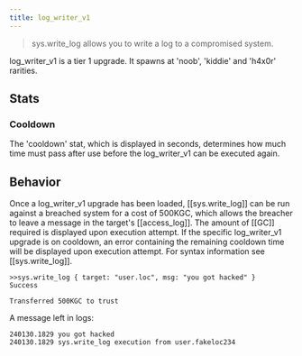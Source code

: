 ```yaml
---
title: log_writer_v1
---
```


> sys.write_log allows you to write a log to a compromised system.

log_writer_v1 is a tier 1 upgrade. It spawns at 'noob', 'kiddie' and 'h4x0r' rarities.

## Stats

### Cooldown

The 'cooldown' stat, which is displayed in seconds, determines how much time must pass after use before the log_writer_v1 can be executed again.

## Behavior

Once a log_writer_v1 upgrade has been loaded, [[sys.write_log]] can be run against a breached system for a cost of 500KGC, which allows the breacher to leave a message in the target's [[access_log]]. The amount of [[GC]] required is displayed upon execution attempt. If the specific log_writer_v1 upgrade is on cooldown, an error containing the remaining cooldown time will be displayed upon execution attempt. For syntax information see [[sys.write_log]].

```
>>sys.write_log { target: "user.loc", msg: "you got hacked" }
Success

Transferred 500KGC to trust
```

A message left in logs:

```
240130.1829 you got hacked
240130.1829 sys.write_log execution from user.fakeloc234
```
